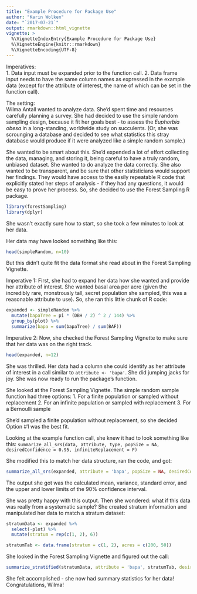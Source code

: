 ```yaml
---
title: "Example Procedure for Package Use"
author: "Karin Wolken"
date: "`2017-07-21`"
output: rmarkdown::html_vignette
vignette: >
  %\VignetteIndexEntry{Example Procedure for Package Use}
  %\VignetteEngine{knitr::rmarkdown}
  %\VignetteEncoding{UTF-8}
---
```


Imperatives:   
  1. Data input must be expanded prior to the function call.
  2. Data frame input needs to have the same column names as expressed in the example data (except for the attribute of interest, the name of which can be set in the function call).
  
The setting:  
  Wilma Antall wanted to analyze data. She'd spent time and resources carefully planning a survey. She had decided to use the simple random sampling design, because it fit her goals best - to assess the _Euphorbia obesa_ in a long-standing, worldwide study on succulents. (Or, she was scrounging a database and decided to see what statistics this stray database would produce if it were analyzed like a simple random sample.)
  
  She wanted to be smart about this. She'd expended a lot of effort collecting the data, managing, and storing it, being careful to have a truly random, unbiased dataset. She wanted to do analyze the data correctly. She also wanted to be transparent, and be sure that other statisticians would support her findings. They would have access to the easily repeatable R code that explicitly stated her steps of analysis - if they had any questions, it would be easy to prove her process. So, she decided to use the Forest Sampling R package.

```r
library(forestSampling)
library(dplyr)
```

  She wasn't exactly sure how to start, so she took a few minutes to look at her data.
  
Her data may have looked something like this: 

```r
head(simpleRandom, n=10)
```

But this didn't quite fit the data format she read about in the Forest Sampling Vignette.

Imperative 1:
First, she had to expand her data how she wanted and provide her attribute of interest. She wanted basal area per acre (given the incredibly rare, monstrously tall, secret population she sampled, this was a reasonable attribute to use). So, she ran this little chunk of R code:

```r
expanded <- simpleRandom %>%
  mutate(bapaTree = pi * (DBH / 2) ^ 2 / 144) %>%
  group_by(plot) %>%
  summarize(bapa = sum(bapaTree) / sum(BAF))
```

Imperative 2:
Now, she checked the Forest Sampling Vignette to make sure that her data was on the right track.

```r
head(expanded, n=12)
```

She was thrilled. Her data had a column she could identify as her attribute of interest in a call similar to `attribute <- 'bapa' `. She did jumping jacks for joy. She was now ready to run the package's function.

She looked at the Forest Sampling Vignette. The simple random sample function had three options:
1. For a finite population or sampled without replacement
2. For an infinite population or sampled with replacement
3. For a Bernoulli sample

She'd sampled a finite population without replacement, so she decided Option #1 was the best fit.

Looking at the example function call, she knew it had to look something like this:
`summarize_all_srs(data, attribute, type, popSize = NA, desiredConfidence = 0.95, infiniteReplacement = F)`

She modified this to match her data structure, ran the code, and got:

```r
summarize_all_srs(expanded, attribute = 'bapa', popSize = NA, desiredConfidence = 0.90, infiniteReplacement = F)
```

The output she got was the calculated mean, variance, standard error, and the upper and lower limits of the 90% confidence interval.
  
She was pretty happy with this output. Then she wondered: what if this data was really from a systematic sample? She created stratum information and manipulated her data to match a stratum dataset:

```r
stratumData <- expanded %>%
  select(-plot) %>%
  mutate(stratum = rep(c(1, 2), 6))

stratumTab <- data.frame(stratum = c(1, 2), acres = c(200, 50))
```

She looked in the Forest Sampling Vignette and figured out the call:

```r
summarize_stratified(stratumData, attribute = 'bapa', stratumTab, desiredConfidence = 0.90, post = T)
```

She felt accomplished - she now had summary statistics for her data! Congratulations, Wilma!
